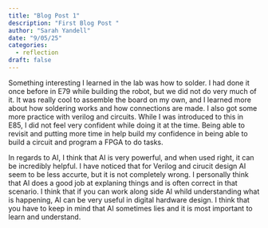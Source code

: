 ```yaml
---
title: "Blog Post 1"
description: "First Blog Post "
author: "Sarah Yandell"
date: "9/05/25"
categories:
  - reflection
draft: false
---
```

<!-- In addition to the labs and projects, you will also write short (2-3 paragraph) reflections each week as a way of helping you to catalog your growth in the class. These informal reflections are designed to be published as blog posts on your portfolio website. 
Blog Reflection Ideas
The blog on your Quarto portfolio is a space for you to write weekly reflections on what you’re learning in MicroPs. The list below is a non-exhaustive list of ideas of things you could write about if you’re struggling to come up with ideas.

What is something interesting you learned recently in lab or lecture?
How do you feel like the course is helping you to grow as a person? Reflect on the character traits you listed at the beginning of the course for ideas about specific areas of growth to reflect on.
What did you think about a recent AI prototype? How did your use of AI shape your thinking about what role these tools might play in the future of digital hardware design?
Search the Internet for a recent article related to embedded systems. Reflect on those systems through the lens of what you’re learning in MicroPs.
What are some ideas you’re thinking about exploring in your project and why? -->

Something interesting I learned in the lab was how to solder. I had done it once before in E79 while building the robot, but we did not do very much of it. It was really cool to assemble the board on my own, and I learned more about how soldering works and how connections are made. I also got some more practice with verilog and circuits. While I was introduced to this in E85, I did not feel very confident while doing it at the time. Being able to revisit and putting more time in help build my confidence in being able to build a circuit and program a FPGA to do tasks. 

In regards to AI, I think that AI is very powerful, and when used right, it can be incredibly helpful. I have noticed that for Verilog and cirucit design AI seem to be less accurte, but it is not completely wrong. I personally think that AI does a good job at explaning things and is often correct in that scenario. I think that if you can work along side AI whild understanding what is happening, AI can be very useful in digital hardware design. I think that you have to keep in mind that AI sometimes lies and it is most important to learn and understand.